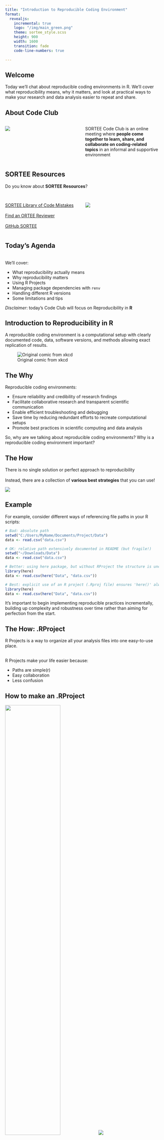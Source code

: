 ```yaml
---
title: "Introduction to Reproducible Coding Environment"
format:
  revealjs:
    incremental: true
    logo: "/img/main_green.png"
    theme: sortee_style.scss
    height: 900
    width: 1600
    transition: fade
    code-line-numbers: true
    
---
```


## Welcome

::: notes
Today we'll chat about reproducible coding environments in R. We'll cover what reproducibility means, why it matters, and look at practical ways to make your research and data analysis easier to repeat and share.
:::

## About Code Club

:::: columns
::: {.column width="50%"}
![](img/sortee_codeclub-white.png)
:::

::: {.column width="50%"}
SORTEE Code Club is an online meeting where **people come together to learn, share, and collaborate on coding-related topics** in an informal and supportive environment
:::
::::

## SORTEE Resources

Do you know about **SORTEE Resources**? <br><br>

::::: columns
::: {.column width="50%"}
[SORTEE Library of Code Mistakes](https://docs.google.com/presentation/d/12QN3WUc5v1Df7OArEox2U7l_N_qnHHuwzjCYiI4idC8/edit#slide=id.g2c3d428e31a_0_53) <br> <br> [Find an ORTEE Reviewer](https://docs.google.com/spreadsheets/d/1eHdU8o0psUj6Y4dPxqA-uW8Fc8SQVwzY1BnEbXM5k54/edit?gid=0#gid=0) <br> <br> [GitHub SORTEE](https://github.com/SORTEE)
:::

::: {.column width="50%"}
![](img/main_green.png)
:::
:::::

## Today's Agenda

<br> We'll cover:

-   What reproducibility actually means
-   Why reproducibility matters
-   Using R Projects
-   Managing package dependencies with `renv`
-   Handling different R versions
-   Some limitations and tips

*Disclaimer*: today's Code Club will focus on Reproducibility in **R**

## Introduction to Reproducibility in R

A reproducible coding environment is a computational setup with clearly documented code, data, software versions, and methods allowing exact replication of results.

![Original comic from xkcd](img/package-hell.png)

## The Why

Reproducible coding environments:

-   Ensure reliability and credibility of research findings
-   Facilitate collaborative research and transparent scientific communication
-   Enable efficient troubleshooting and debugging
-   Save time by reducing redundant efforts to recreate computational setups
-   Promote best practices in scientific computing and data analysis

::: notes
So, why are we talking about reproducible coding environments? Why is a reproducible coding environment important?
:::

## The How

There is no single solution or perfect approach to reproducibility <br><br> Instead, there are a collection of **various best strategies** that you can use!

![](https://solutions.posit.co/envs-pkgs/environments/spectrum-1.png){.centered}

## Example

For example, consider different ways of referencing file paths in your R scripts:

``` .r
# Bad: absolute path
setwd("C:/Users/MyName/Documents/Project/Data")
data <- read.csv("data.csv")

# OK: relative path extensively documented in README (but fragile!)
setwd("~/Downloads/Data")
data <- read.csv("data.csv")

# Better: using here package, but without RProject the structure is unclear
library(here)
data <- read.csv(here("Data", "data.csv"))

# Best: explicit use of an R project (.Rproj file) ensures 'here()' always resolves correctly
library(here)
data <- read.csv(here("Data", "data.csv"))
```

::: notes
It's important to begin implementing reproducible practices incrementally, building up complexity and robustness over time rather than aiming for perfection from the start.
:::

## The How: .RProject

R Projects is a way to organize all your analysis files into one easy-to-use place. <br><br>

R Projects make your life easier because:

-   Paths are simple(r)
-   Easy collaboration
-   Less confusion

## How to make an .RProject
![](img/Rproj_dropdown.png){width=60%}
![](img/Rproj_select.png)

## Example : .RProject

For example:

![](img/Rproj1.png){width="40%"}

![](img/Rproj2.png){.fragment width="50%"}

::: notes
R Projects is one of the simplest and most effective ways to quickly become more reproducible. When you create an R Project, you get a special `.Rproj` file that marks the project's root directory, meaning everything you do in that project stays nicely contained. - Paths are simple(r): You don't have to worry about absolute paths that break when you move your files. Every file path you use is relative to your project, so it's easy to share and move around without things breaking. - Easy collaboration: Because all your project's files are in one clear place, anyone who receives your project can easily set it up on their computer and run your code exactly as you intended. - Less confusion: No more wondering where files are stored or which files belong to your analysis. Everything related to your project stays together and is clearly structured.
:::

## .RProject is not enough alone

::: fragment
Even though an R Project helps organize your analysis into one coherent location... <br><br>
:::

::: fragment
... You still need a **structured directory layout** to organize your file inside this project to get the most out of it
:::

## .RProject is not enough alone

::::: columns
::: {.column width="50%"}
Not this! ![](img/cauldron.png)
:::

::: {.column width="50%"}
But this! ![NCEAS Learning Hub’s coreR Course](https://learning.nceas.ucsb.edu/2023-04-coreR/images/rproj-basic-organization.png){.fragment}
:::
:::::

::: notes
Having an R project is a good start, but you still need to organise your files in a meaningful way, you can't just throw everything in the same cauldron.
:::

## Understanding Packages📦 and Libraries📘

:::::::: columns
:::::: {.column width="60%"}
::: fragment
Collections of functions, data, and compiled code that extend R’s functionality
:::

<br>

::: fragment
**Packages📦** reside within a **library📘**, a directory on your computer where R stores installed packages
:::

<br>

::: fragment
Managing package versions matters for:

-   **Version control**
-   **Transparency**
-   **Open projects**
:::
::::::

::: {.column width="40%"}
![R Packages (2e)](https://r-pkgs.org/diagrams/install-load.png)
:::
::::::::

::: notes
Tracking and communicating package versions is essential for true reproducibility

-   It is important to KNOW that running the same code with different versions of the same package may show different results. Thus, knowing exactly which package version your analysis uses helps prevent inconsistencies. -Clearly specifying the exact versions of libraries and packages used in your project helps ensure that collaborators or reviewers can replicate your analysis
-   This is also true for anyone accessing your project to reliably reproduce your results, including yourself in the future!
:::

## The How: Managing Packages with `renv`

`renv` helps make your R projects reproducible by managing your package dependencies

-   It records which packages (and their versions) you're using in your project.
-   It helps you avoid package version conflicts across different projects.
-   It ensures that your project setup can be easily replicated later.

::: notes
renv stands for "R environment," and it's a package designed to keep your R project's packages consistent and reproducible. Think of it like taking a "snapshot" of exactly which R packages you're using in your project, including their exact versions.

Why does this matter? Because packages in R are constantly being updated, and sometimes updates change the way packages behave. Without controlling package versions, your code might run perfectly today but fail or give different results a few months down the line.
:::

## Using renv: Step-by-Step

**Step 1: Initialize & Snapshot (`renv::init()` and `renv::snapshot()`)**

-   Create an isolated library for your project
-   Save exact versions of packages you're using into a file `renv.lock`
<br>

**Step 2: The renv.lock file**

-   Lists exact package versions and sources
-   Ensures integrity and authenticity of packages

<br> **Step 3: Restore (`renv::restore()`)**

-   Recreates your exact environment on any computer by 
    installing packages from the `renv.lock` file
<br>

::: notes
renv greatly simplifies reproducing the exact environment and package setup used in your project
:::

## Limitations

`renv` doesn't handle:

-   R itself (versions)
-   System dependencies (compilers, external libraries)

![](https://github.com/shannonpileggi/renv-challenges/raw/main/img/renv_choice_1.jpg)

::: notes
However, no single tool handles everything. One of the limitations most R users forget abut renv is that renv does not handle R versions. So you could have a perfectly documented, saved project, but it might break because over time a new R version has been implemented. So you need complementary tools.
:::

## 

## Dealing with different R versions

rig

Docker

## Resources

[R-Ladies - Personal R Administration](https://www.youtube.com/watch?v=YNTozV6kxSE) <br> [Introduction to `renv`](https://rstudio.github.io/renv/articles/renv.html) <br> 
[What they forgot to teach you about R](https://rstats.wtf/) <br> 
[renv challenges](https://github.com/shannonpileggi/renv-challenges) <br> [Reproducible Environments - Posit](https://solutions.posit.co/envs-pkgs/environments/) <br> [The Turing Way - Reproducible Environments](https://book.the-turing-way.org/reproducible-research/renv.html) <br>
